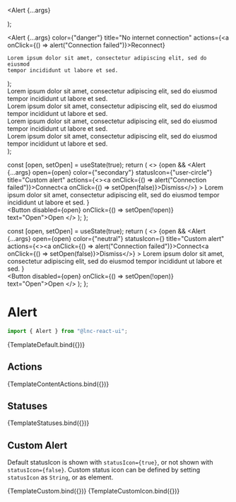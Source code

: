 
<Meta title="Feedback/Alert" component={Alert} />

  <Alert {...args}
  ></Alert>
);

  <Alert
    {...args}
    color={"danger"}
    title="No internet connection"
    actions={<a onClick={() => alert("Connection failed")}>Reconnect</a>}
  >
    Lorem ipsum dolor sit amet, consectetur adipiscing elit, sed do eiusmod
    tempor incididunt ut labore et sed.
  </Alert>
);

  <div>
    <Alert
      {...args}
      color={"information"}
      title="A new software update is available. See what’s new in version 3.0.0."
    >
      Lorem ipsum dolor sit amet, consectetur adipiscing elit, sed do eiusmod
      tempor incididunt ut labore et sed.
    </Alert>
    <br />
    <Alert {...args} color={"success"} title="Order completed">
      Lorem ipsum dolor sit amet, consectetur adipiscing elit, sed do eiusmod
      tempor incididunt ut labore et sed.
    </Alert>
    <br />
    <Alert {...args} color={"warning"} title="Attention needed">
      Lorem ipsum dolor sit amet, consectetur adipiscing elit, sed do eiusmod
      tempor incididunt ut labore et sed.
    </Alert>
    <br />
    <Alert {...args} color={"danger"} title="No internet connection">
      Lorem ipsum dolor sit amet, consectetur adipiscing elit, sed do eiusmod
      tempor incididunt ut labore et sed.
    </Alert>
  </div>
);

  const [open, setOpen] = useState(true);
  return (
    <>
      {open && <Alert
        {...args}
        open={open}
        color={"secondary"}
        statusIcon={"user-circle"}
        title="Custom alert"
        actions={<><a onClick={() => alert("Connection failed")}>Connect</a><a onClick={() => setOpen(false)}>Dismiss</a></>}
      >
        Lorem ipsum dolor sit amet, consectetur adipiscing elit, sed do eiusmod
        tempor incididunt ut labore et sed.
      </Alert>}
      <br/>
      <Button disabled={open} onClick={() => setOpen(!open)} text="Open">Open</Button>
    </>
  );
};

  const [open, setOpen] = useState(true);
  return (
    <>
      {open && <Alert
        {...args}
        open={open}
        color={"neutral"}
        statusIcon={<Icon icon="file"/>}
        title="Custom alert"
        actions={<><a onClick={() => alert("Connection failed")}>Connect</a><a onClick={() => setOpen(false)}>Dismiss</a></>}
      >
        Lorem ipsum dolor sit amet, consectetur adipiscing elit, sed do eiusmod
        tempor incididunt ut labore et sed.
      </Alert>}
      <br/>
      <Button disabled={open} onClick={() => setOpen(!open)} text="Open">Open</Button>
    </>
  );
};

# Alert

```jsx
import { Alert } from "@lnc-react-ui";
```

<Canvas>
  <Story name="Default" args={{ color: "information", title: "A new software update is available. See what’s new in version 3.0.0."}}>{TemplateDefault.bind({})}</Story>
</Canvas>

<ArgsTable story="Default" />

## Actions

<Canvas>
  <Story name="Actions">{TemplateContentActions.bind({})}</Story>
</Canvas>

## Statuses

<Canvas>
  <Story name="Statuses">{TemplateStatuses.bind({})}</Story>
</Canvas>

## Custom Alert

Default statusIcon is shown with `statusIcon={true}`, or not shown with `statusIcon={false}`. Custom status icon can be defined by setting `statusIcon` as `String`, or as element.

<Canvas withSource="open">
  <Story name="Custom">{TemplateCustom.bind({})}</Story>
</Canvas>


<Canvas>
  <Story name="Custom Element as Status Icon">{TemplateCustomIcon.bind({})}</Story>
</Canvas>